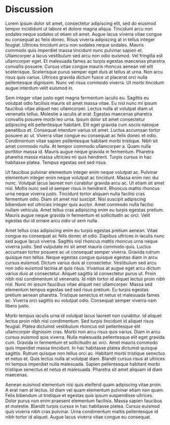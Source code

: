 # Discussion

Lorem ipsum dolor sit amet, consectetur adipiscing elit, sed do eiusmod tempor incididunt ut labore et dolore magna aliqua. Tincidunt arcu non sodales neque sodales ut etiam sit amet. Augue lacus viverra vitae congue eu consequat ac felis donec. Risus viverra adipiscing at in tellus integer feugiat. Ultrices tincidunt arcu non sodales neque sodales. Mauris commodo quis imperdiet massa tincidunt nunc pulvinar sapien et. Ullamcorper a lacus vestibulum sed arcu non odio euismod. Vel fringilla est ullamcorper eget. Et malesuada fames ac turpis egestas maecenas pharetra convallis posuere. Cursus vitae congue mauris rhoncus aenean vel elit scelerisque. Scelerisque purus semper eget duis at tellus at urna. Non arcu risus quis varius. Ultrices gravida dictum fusce ut placerat orci nulla pellentesque dignissim. Nunc vel risus commodo viverra. Ut morbi tincidunt augue interdum velit euismod in.

Sem integer vitae justo eget magna fermentum iaculis eu. Sagittis eu volutpat odio facilisis mauris sit amet massa vitae. Eu nisl nunc mi ipsum faucibus vitae aliquet nec ullamcorper. Lectus nulla at volutpat diam ut venenatis tellus. Molestie a iaculis at erat. Egestas maecenas pharetra convallis posuere morbi leo urna. Ipsum dolor sit amet consectetur adipiscing elit pellentesque habitant. Elit eget gravida cum sociis natoque penatibus et. Consequat interdum varius sit amet. Luctus accumsan tortor posuere ac ut. Viverra vitae congue eu consequat ac felis donec et odio. Condimentum vitae sapien pellentesque habitant morbi tristique. Nibh sit amet commodo nulla. At tempor commodo ullamcorper a. Quam nulla porttitor massa id. Mauris augue neque gravida in fermentum. Pharetra pharetra massa massa ultricies mi quis hendrerit. Turpis cursus in hac habitasse platea. Tempus egestas sed sed risus.

Ut faucibus pulvinar elementum integer enim neque volutpat ac. Pulvinar elementum integer enim neque volutpat ac tincidunt. Massa enim nec dui nunc. Volutpat lacus laoreet non curabitur gravida arcu ac. Ut etiam sit amet nisl. Mollis nunc sed id semper risus in hendrerit. Rhoncus mattis rhoncus urna neque viverra justo. Tincidunt tortor aliquam nulla facilisi cras fermentum odio. Diam sit amet nisl suscipit. Nisl suscipit adipiscing bibendum est ultricies integer quis auctor. Amet commodo nulla facilisi nullam vehicula. Amet tellus cras adipiscing enim eu turpis egestas pretium. Mauris augue neque gravida in fermentum et sollicitudin ac orci. Velit egestas dui id ornare arcu odio ut sem nulla.

Amet tellus cras adipiscing enim eu turpis egestas pretium aenean. Vitae congue eu consequat ac felis donec et odio. Dapibus ultrices in iaculis nunc sed augue lacus viverra. Sagittis nisl rhoncus mattis rhoncus urna neque viverra justo. Sed vulputate mi sit amet mauris commodo quis. Luctus accumsan tortor posuere ac ut consequat semper viverra. Gravida rutrum quisque non tellus. Neque egestas congue quisque egestas diam in arcu cursus euismod. Dictum varius duis at consectetur. Vestibulum sed arcu non odio euismod lacinia at quis risus. Vivamus at augue eget arcu dictum varius duis at consectetur. Aliquet sagittis id consectetur purus ut. Proin nibh nisl condimentum id venenatis. Id nibh tortor id aliquet lectus proin nibh nisl. Nunc mi ipsum faucibus vitae aliquet nec ullamcorper. Massa sed elementum tempus egestas sed sed risus pretium. Eu turpis egestas pretium aenean pharetra. Tristique senectus et netus et malesuada fames ac. Viverra orci sagittis eu volutpat odio. Consequat semper viverra nam libero justo.

Morbi tempus iaculis urna id volutpat lacus laoreet non curabitur. Id aliquet lectus proin nibh nisl condimentum. Sed turpis tincidunt id aliquet risus feugiat. Platea dictumst vestibulum rhoncus est pellentesque elit ullamcorper dignissim cras. Morbi non arcu risus quis varius. Diam in arcu cursus euismod quis viverra. Nulla malesuada pellentesque elit eget gravida cum. Gravida in fermentum et sollicitudin ac orci. Amet mauris commodo quis imperdiet massa tincidunt. In hac habitasse platea dictumst quisque sagittis. Rutrum quisque non tellus orci ac. Habitant morbi tristique senectus et netus et. Quis lectus nulla at volutpat diam. Blandit cursus risus at ultrices mi tempus imperdiet nulla malesuada. Sapien pellentesque habitant morbi tristique senectus et netus et malesuada. Pharetra sit amet aliquam id diam maecenas.

Aenean euismod elementum nisi quis eleifend quam adipiscing vitae proin. A erat nam at lectus. Id diam vel quam elementum pulvinar etiam non quam. Felis bibendum ut tristique et egestas quis ipsum suspendisse ultrices. Dolor purus non enim praesent elementum facilisis. Massa sapien faucibus et molestie. Blandit turpis cursus in hac habitasse platea. Cursus euismod quis viverra nibh cras pulvinar. Urna condimentum mattis pellentesque id nibh tortor id aliquet. Augue lacus viverra vitae congue eu consequat.
